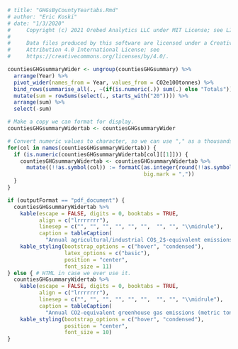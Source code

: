 ```r
# title: "GHGsByCountyYeartabs.Rmd"
# author: "Eric Koski"
# date: "1/3/2020"
#     Copyright (c) 2021 Orebed Analytics LLC under MIT License; see LICENSE.md. 
# 
#     Data files produced by this software are licensed under a Creative Commons 
#     Attribution 4.0 International License; see
#     https://creativecommons.org/licenses/by/4.0/. 

countiesGHGsummaryWider <- ungroup(countiesGHGsummary) %>%
  arrange(Year) %>%
  pivot_wider(names_from = Year, values_from = CO2e100tonnes) %>%
  bind_rows(summarise_all(., ~(if(is.numeric(.)) sum(.) else "Totals"))) %>%
  mutate(sum = rowSums(select(., starts_with("20")))) %>%
  arrange(sum) %>%
  select(-sum)

# Make a copy we can format for display. 
countiesGHGsummaryWidertab <- countiesGHGsummaryWider

# Convert numeric values to character, so we can use "," as a thousands separator. 
for(col in names(countiesGHGsummaryWidertab)) {
  if (is.numeric(countiesGHGsummaryWidertab[col][[1]])) {
    countiesGHGsummaryWidertab <- countiesGHGsummaryWidertab %>%
      mutate((!!as.symbol(col)) := formatC(as.integer(round(!!as.symbol(col))), 
                                           big.mark = ","))
  }
}

if (outputFormat == "pdf_document") {
  countiesGHGsummaryWidertab %>%
    kable(escape = FALSE, digits = 0, booktabs = TRUE,
          align = c("lrrrrrrr"),
          linesep = c("", "", "", "", "", "",  "", "", "\\midrule"),
          caption = tableCaption( 
            "Annual agricultural/industrial CO$_2$-equivalent emissions (metric tons) by county")) %>%
    kable_styling(bootstrap_options = c("hover", "condensed"),
                  latex_options = c("basic"),
                  position = "center",
                  font_size = 11)
} else { # HTML in case we ever use it. 
  countiesGHGsummaryWidertab %>%
    kable(escape = FALSE, digits = 0, booktabs = TRUE,
          align = c("lrrrrrrr"),
          linesep = c("", "", "", "", "", "",  "", "", "\\midrule"),
          caption = tableCaption( 
            "Annual CO2-equivalent greenhouse gas emissions (metric tons) by county")) %>%
    kable_styling(bootstrap_options = c("hover", "condensed"),
                  position = "center",
                  font_size = 10)
}

```